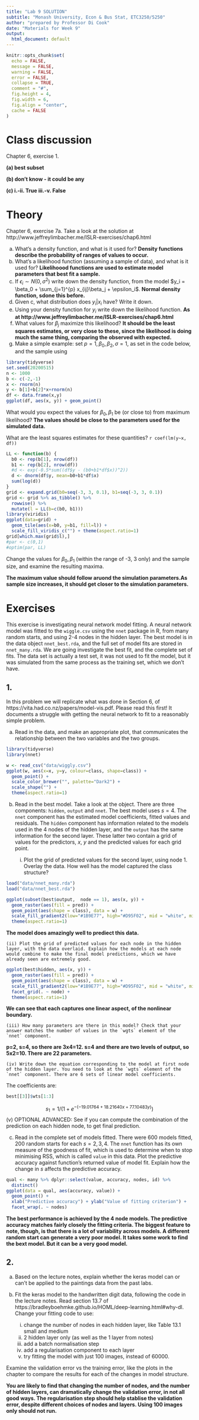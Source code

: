 ```yaml
---
title: "Lab 9 SOLUTION"
subtitle: "Monash University, Econ & Bus Stat, ETC3250/5250"
author: "prepared by Professor Di Cook"
date: "Materials for Week 9"
output:
  html_document: default
---
```


```r
knitr::opts_chunk$set(
  echo = FALSE,
  message = FALSE,
  warning = FALSE,
  error = FALSE, 
  collapse = TRUE,
  comment = "#",
  fig.height = 4,
  fig.width = 6,
  fig.align = "center",
  cache = FALSE
)
```


# Class discussion 

Chapter 6, exercise 1. 

**(a) best subset**

**(b) don't know - it could be any**

**(c) i.-ii. True  iii.-v. False**


# Theory

Chapter 6, exercise 7a. Take a look at the solution at http://www.jeffreylimbacher.me/ISLR-exercises/chap6.html

a. What's a density function, and what is it used for? **Density  functions describe the probability of ranges of values to occur.**
b. What's a likelihood function (assuming a sample of data), and what is it used for? **Likelihoood functions are used to estimate model parameters that best fit a sample.**
c. If $\epsilon_i \sim N(0, \sigma^2)$ write down the density function, from the model $y_i = \beta_0 + \sum_{j=1}^{p} x_{ij}\beta_j + \epsilon_i$. **Normal density function, sdone this before.**
d. Given c, what distribution does $y_i|x_i$ have? Write it down.
e. Using your density function for $y_i$ write down the likelihood function. **As at http://www.jeffreylimbacher.me/ISLR-exercises/chap6.html**
f. What values for $\beta_j$ maximize this likelihood? **It should be the least  squares estimates, or very close to these, since the likelihood is doing much the same thing, comparing the observed with  expected.**
g. Make a simple example: set $p=1, \beta_0, \beta_2, \sigma=1$, as set in the code below, and the sample using 

```r
library(tidyverse)
set.seed(20200515)
n <- 1000
b <- c(-2,-1)
x <- rnorm(n)
y <- b[1]+b[2]*x+rnorm(n)
df <- data.frame(x,y)
ggplot(df, aes(x, y)) + geom_point()
```

What would you expect the values for $\beta_0, \beta_1$ be (or close to) from maximum likelihood? **The values should be close to the parameters used for the simulated data.**

What are the least squares estimates for these quantities? `r coef(lm(y~x, df))`

```r
LL <- function(b) {
  b0 <- rep(b[1], nrow(df))
  b1 <- rep(b[2], nrow(df))
  #d <- exp(-0.5*sum((df$y - (b0+b1*df$x))^2))
  d <- dnorm(df$y, mean=b0+b1*df$x)
  sum(log(d))
}
grid <- expand.grid(b0=seq(-3, 3, 0.1), b1=seq(-3, 3, 0.1))
grid <- grid %>% as_tibble() %>% 
  rowwise() %>%
  mutate(l = LL(b=c(b0, b1)))
library(viridis)
ggplot(data=grid) + 
  geom_tile(aes(x=b0, y=b1, fill=l)) +  
  scale_fill_viridis_c("") + theme(aspect.ratio=1)
grid[which.max(grid$l),]
#par <- c(0,1)
#optim(par, LL)
```

Change the values for $\beta_0, \beta_1$ (within the range of -3, 3 only) and the sample size, and examine the resulting maxima.

**The maximum value should follow aruond the simulation parameters.As sample  size increases, it should get closer to the simulation parameters.**

# Exercises

This exercise is investigating neural network model fitting. A neural network model was fitted to the `wiggle.csv` using the `nnet` package in R, from many random starts, and using 2-4 nodes in the hidden layer. The best model is in the data object `nnet_best.rda`, and the full set of model fits are stored in `nnet_many.rda`. We are going investigate the best fit, and the complete set of fits. The data set is actually a test set, it was not used to fit the model, but it was simulated from the same process as the training set, which we don't have.

## 1. 

In this problem we will replicate what was done in Section 6, of https://vita.had.co.nz/papers/model-vis.pdf. Please read this first! It documents a struggle with getting the neural network to fit to a reasonably simple problem. 

a. Read in the data, and make an appropriate plot, that communicates the relationship between the two variables and the two groups.

```r
library(tidyverse)
library(nnet)

w <- read_csv("data/wiggly.csv")
ggplot(w, aes(x=x, y=y, colour=class, shape=class)) + 
  geom_point() +
  scale_color_brewer("", palette="Dark2") +
  scale_shape("") +
  theme(aspect.ratio=1) 
```

b. Read in the best model. Take a look at the object. There are three components: `hidden`, `output` and `nnet`. The best model uses $s=4$. The `nnet` component has the estimated model coefficients, fitted values and residuals. The `hidden` component has information related to the models used in the 4 nodes of the hidden layer, and the `output` has the same information for the second layer. These latter two contain a grid of values for the predictors, $x$, $y$ and the predicted values for each grid point. 

    (i) Plot the grid of predicted values for the second layer, using node 1. Overlay the data. How well has the model captured the class structure?

```r
load("data/nnet_many.rda")
load("data/nnet_best.rda")

ggplot(subset(best$output,  node == 1), aes(x, y)) +
  geom_raster(aes(fill = pred)) +
  geom_point(aes(shape = class), data = w) +
  scale_fill_gradient2(low="#1B9E77", high="#D95F02", mid = "white", midpoint = 0.5) +
  theme(aspect.ratio=1) 
```

**The model does amazingly well to prediect this data.**

    (ii) Plot the grid of predicted values for each node in the hidden layer, with the data overlaid. Explain how the models at each node would combine to make the final model predictions, which we have already seen are extremely good.

```r
ggplot(best$hidden, aes(x, y)) +
  geom_raster(aes(fill = pred)) +
  geom_point(aes(shape = class), data = w) +
  scale_fill_gradient2(low="#1B9E77", high="#D95F02", mid = "white", midpoint = 0.5) +
  facet_grid(. ~ node) +
  theme(aspect.ratio=1) 
```

**We can see that each captures one linear aspect, of the nonlinear boundary.**

    (iii) How many parameters are there in this model? Check that your answer matches the number of values in the `wgts` element of the `nnet` component.

**p=2, s=4, so there are 3x4=12. s=4 and there are two levels of output, so 5x2=10. There are 22 parameters.**

    (iv) Write down the equation corresponding to the model at first node of the hidden layer. You need to look at the `wgts` element of the `nnet` component. There are 6 sets of linear model coefficients. 

The coefficients are:

```r
best[[3]]$wts[1:3]
```

$$s_1 = 1/(1+e^{-(-19.01764+18.21640x+77.10483y)})$$
    (v) OPTIONAL ADVANCED: See if you can compute the combination of the prediction on each hidden node, to get final prediction.

c. Read in the complete set of models fitted. There were 600 models fitted, 200 random starts for each $s = 2, 3, 4$. The `nnet` function has its own measure of the goodness of fit, which is used to determine when to stop minimising RSS, which is called `value` in this data.  Plot the predictive accuracy against function's returned value of model fit. Explain how the change in $s$ affects the predictive accuracy. 

```r
qual <- many %>% dplyr::select(value, accuracy, nodes, id) %>%
  distinct()
ggplot(data = qual, aes(accuracy, value)) + 
  geom_point() + 
  xlab("Predictive accuracy") + ylab("Value of fitting criterion") +
  facet_wrap(. ~ nodes)
```

**The best performance is achieved by the 4 node models. The predictive accuracy matches fairly closely the fitting criteria. The biggest feature to note, though, is that there is a lot of variability across models. A different random start can generate a very poor model. It takes some work to find the bext model. But it can be a very good model.**


## 2. 

a. Based on the lecture notes, explain whether the keras model can or can't be applied to the paintings data from the past labs.

b. Fit the keras model to the handwritten digit data, following the code in the lecture notes. Read section 13.7 of  https://bradleyboehmke.github.io/HOML/deep-learning.html#why-dl. Change your fitting code to use:
   (i) change the number of nodes in each hidden layer, like Table 13.1 small and  medium
   (ii) 2 hidden layer only (as well as the 1 layer from notes)
   (iii) add a batch normalisation step
   (iv) add a regularisation component to each layer
   (v) try fitting the model with just 100 images, instead of 60000.
   
Examine the validation error vs the training error, like the plots in the chapter to compare the results for each of the changes in model structure.

**You are likely to find that changing the number of nodes, and the number of  hidden layers, can dramatically change the validation error, in not all good ways. The regularisation step should help stablise the validation error, despite different choices of nodes and layers. Using 100 images only should not run.**

